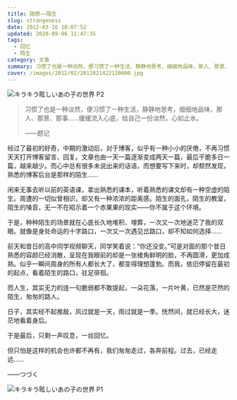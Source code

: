```yaml
---
title: 随想——陌生
slug: strangeness
date: 2012-03-16 18:07:52
updated: 2020-09-06 11:47:35
tags:
  - 回忆
  - 陌生
category: 文章
summary: 习惯了也是一种淡然，便习惯了一种生活，静静地思考，细细地品味，那人、那景、那事……缓缓流入心底，给自己一份淡然，心如止水。
cover: /images/2012/02/2012021422120000.jpg
---
```


![キラキラ眩しいあの子の世界 P2](/images/2012/02/2012021422134700.jpg)

<NeteasePlayer id={640866} />

> 习惯了也是一种淡然，便习惯了一种生活，静静地思考，细细地品味，那人、那景、那事……缓缓流入心底，给自己一份淡然，心如止水。
>
> ——题记

经过了最初的好奇，中期的激动后，对于博客，似乎有一种小小的厌倦，不再习惯天天打开博客留言、回复。文章也由一天一篇逐渐变成两天一篇，最后干脆多日一篇，越来越少。而心中总有很多未说出来的话语，而想要写下来时，却颓然发现，熟悉的博客后台是那样的陌生……

闲来无事去听以前的英语课，拿出熟悉的课本，听着熟悉的课文却有一种空虚的陌生。周遭的一切似曾相识，却又有一种浓浓的距离感。陌生的面孔，陌生的教室，陌生的嗓音，无一不在昭示着一个赤果果的现实——你不属于这个环境。

于是，种种陌生的场景就在心底长久地堆积、埋葬，一次又一次地迷茫了我的双眼。就像是身处命运的十字路口，一次又一次遇见岔路口，却不知如何选择……

前天和昔日的高中同学视频聊天，同学笑着说：“你还没变。”可是对面的那个昔日熟悉的容颜已经消散，呈现在我眼前的却是一张棱角鲜明的脸，不再圆滑，更加成熟。似乎一瞬间周身的所有人都长大了，都变得理想蓬勃。而我，依旧停留在最初的起点，看着陌生的路口，驻足徘徊。

而人生，其实无力的连一句脆弱都不敢提起，一朵花落，一片叶黄，已然是茫然的陌生，匆匆的路人。

日子，其实经不起推敲，风过就是一天，雨过就是一季。恍然间，就已经长大，迷茫地看着身后。

于是最后，只剩一声叹息，一丝回忆。

但只怕是这样的机会也许都不再有，我们匆匆走过，各奔前程。过去，已经走远……

——つづく

![キラキラ眩しいあの子の世界 P1](/images/2012/02/2012021422134400.jpg)
